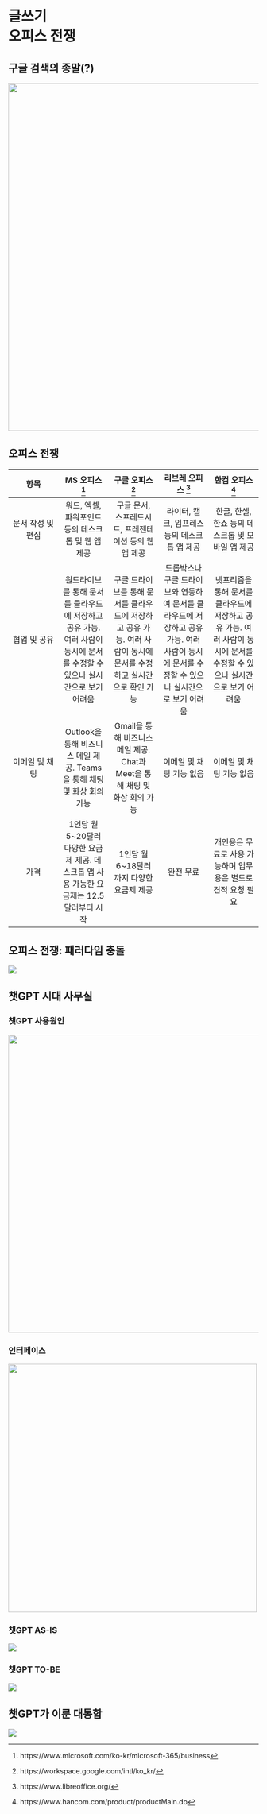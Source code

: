 # **글쓰기** <br> 오피스 전쟁

## 구글 검색의 종말(?)

![](images/office/chatGPT-search.jpg){fig-align="center" width="700"}

## 오피스 전쟁 {.smaller}

| 항목 | MS 오피스 [^1] | 구글 오피스 [^2] | 리브레 오피스 [^3] | 한컴 오피스 [^4] |
|:-------------:|:-------------:|:-------------:|:-------------:|:-------------:|
| 문서 작성 및 편집 | 워드, 엑셀, 파워포인트 등의 데스크톱 및 웹 앱 제공 | 구글 문서, 스프레드시트, 프레젠테이션 등의 웹 앱 제공 | 라이터, 캘크, 임프레스 등의 데스크톱 앱 제공 | 한글, 한셀, 한쇼 등의 데스크톱 및 모바일 앱 제공 |
| 협업 및 공유 | 원드라이브를 통해 문서를 클라우드에 저장하고 공유 가능. 여러 사람이 동시에 문서를 수정할 수 있으나 실시간으로 보기 어려움 | 구글 드라이브를 통해 문서를 클라우드에 저장하고 공유 가능. 여러 사람이 동시에 문서를 수정하고 실시간으로 확인 가능 | 드롭박스나 구글 드라이브와 연동하여 문서를 클라우드에 저장하고 공유 가능. 여러 사람이 동시에 문서를 수정할 수 있으나 실시간으로 보기 어려움 | 넷프리즘을 통해 문서를 클라우드에 저장하고 공유 가능. 여러 사람이 동시에 문서를 수정할 수 있으나 실시간으로 보기 어려움 |
| 이메일 및 채팅 | Outlook을 통해 비즈니스 메일 제공. Teams을 통해 채팅 및 화상 회의 가능 | Gmail을 통해 비즈니스 메일 제공. Chat과 Meet을 통해 채팅 및 화상 회의 가능 | 이메일 및 채팅 기능 없음 | 이메일 및 채팅 기능 없음 |
| 가격 | 1인당 월 5\~20달러 다양한 요금제 제공. 데스크톱 앱 사용 가능한 요금제는 12.5달러부터 시작 | 1인당 월 6\~18달러까지 다양한 요금제 제공 | 완전 무료 | 개인용은 무료로 사용 가능하며 업무용은 별도로 견적 요청 필요 |

[^1]: https://www.microsoft.com/ko-kr/microsoft-365/business

[^2]: https://workspace.google.com/intl/ko_kr/

[^3]: https://www.libreoffice.org/

[^4]: https://www.hancom.com/product/productMain.do

## 오피스 전쟁: 패러다임 충돌

![](images/office/writing-evolution.jpg){fig-align="center"}

## 챗GPT 시대 사무실

::: panel-tabset
### 챗GPT 사용원인

![](images/office/chatGPT_why.jpg){fig-align="center" width="600"}

### 인터페이스

![](images/office/chatGPT_interface.jpg){fig-align="center" width="500"}

### 챗GPT AS-IS

![](images/office/chatGPT-AS-IS.jpg){fig-align="center"}

### 챗GPT TO-BE

![](images/office/chatGPT-TO-BE.jpg){fig-align="center"}
:::

## 챗GPT가 이룬 대통합

![](images/office/chatGPT-Text-to-X.jpg){fig-align="center"}